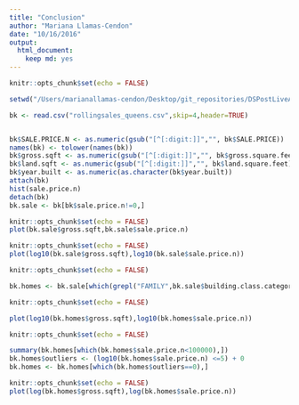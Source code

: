 ```yaml
---
title: "Conclusion"
author: "Mariana Llamas-Cendon"
date: "10/16/2016"
output: 
  html_document:
    keep md: yes
---
```


```r
knitr::opts_chunk$set(echo = FALSE)

setwd("/Users/marianallamas-cendon/Desktop/git_repositories/DSPostLiveAssignment6/QueensHousing/Data")

bk <- read.csv("rollingsales_queens.csv",skip=4,header=TRUE)


bk$SALE.PRICE.N <- as.numeric(gsub("[^[:digit:]]","", bk$SALE.PRICE))
names(bk) <- tolower(names(bk)) 
bk$gross.sqft <- as.numeric(gsub("[^[:digit:]]","", bk$gross.square.feet))
bk$land.sqft <- as.numeric(gsub("[^[:digit:]]","", bk$land.square.feet))
bk$year.built <- as.numeric(as.character(bk$year.built))
attach(bk)
hist(sale.price.n) 
detach(bk)
bk.sale <- bk[bk$sale.price.n!=0,]
```

```r
knitr::opts_chunk$set(echo = FALSE)
plot(bk.sale$gross.sqft,bk.sale$sale.price.n)
```

```r
knitr::opts_chunk$set(echo = FALSE)
plot(log10(bk.sale$gross.sqft),log10(bk.sale$sale.price.n))
```

```r
knitr::opts_chunk$set(echo = FALSE)

bk.homes <- bk.sale[which(grepl("FAMILY",bk.sale$building.class.category)),]
```

```r
knitr::opts_chunk$set(echo = FALSE)

plot(log10(bk.homes$gross.sqft),log10(bk.homes$sale.price.n))
```

```r
knitr::opts_chunk$set(echo = FALSE)

summary(bk.homes[which(bk.homes$sale.price.n<100000),])
bk.homes$outliers <- (log10(bk.homes$sale.price.n) <=5) + 0
bk.homes <- bk.homes[which(bk.homes$outliers==0),]
```

```r
knitr::opts_chunk$set(echo = FALSE)
plot(log(bk.homes$gross.sqft),log(bk.homes$sale.price.n))
```



